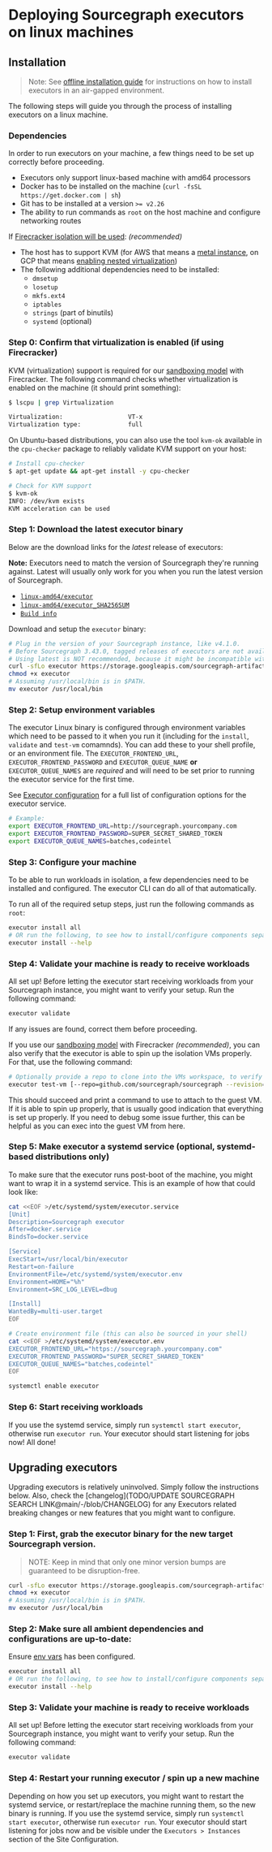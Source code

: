 # Deploying Sourcegraph executors on linux machines

## Installation

> Note: See [offline installation guide](/admin/executors/deploy_executors_binary_offline) for instructions on how to install executors in an air-gapped environment.

The following steps will guide you through the process of installing executors on a linux machine.

### Dependencies

In order to run executors on your machine, a few things need to be set up correctly before proceeding.

- Executors only support linux-based machine with amd64 processors
- Docker has to be installed on the machine (`curl -fsSL https://get.docker.com | sh`)
- Git has to be installed at a version `>= v2.26`
- The ability to run commands as `root` on the host machine and configure networking routes

If [Firecracker isolation will be used](/admin/executors/firecracker): _(recommended)_

- The host has to support KVM (for AWS that means a [metal instance](https://docs.aws.amazon.com/AWSEC2/latest/UserGuide/instance-types.html), on GCP that means [enabling nested virtualization](https://cloud.google.com/compute/docs/instances/nested-virtualization/enabling))
- The following additional dependencies need to be installed:
  - `dmsetup`
  - `losetup`
  - `mkfs.ext4`
  - `iptables`
  - `strings` (part of binutils)
  - `systemd` (optional)

### **Step 0:** Confirm that virtualization is enabled (if using Firecracker)

KVM (virtualization) support is required for our [sandboxing model](/admin/executors/#sandboxing-model) with Firecracker. The following command checks whether virtualization is enabled on the machine (it should print something):

```bash
$ lscpu | grep Virtualization

Virtualization:                  VT-x
Virtualization type:             full
```

On Ubuntu-based distributions, you can also use the tool `kvm-ok` available in the `cpu-checker` package to reliably validate KVM support on your host:

```bash
# Install cpu-checker
$ apt-get update && apt-get install -y cpu-checker

# Check for KVM support
$ kvm-ok
INFO: /dev/kvm exists
KVM acceleration can be used
```

### **Step 1:** Download the latest executor binary

Below are the download links for the *latest* release of executors:

**Note:** Executors need to match the version of Sourcegraph they're running against. Latest will usually only work for you when
you run the latest version of Sourcegraph.

* [`linux-amd64/executor`](https://storage.googleapis.com/sourcegraph-artifacts/executor/latest/linux-amd64/executor)
* [`linux-amd64/executor_SHA256SUM`](https://storage.googleapis.com/sourcegraph-artifacts/executor/latest/linux-amd64/executor_SHA256SUM)
* [`Build info`](https://storage.googleapis.com/sourcegraph-artifacts/executor/latest/info.txt)

Download and setup the `executor` binary:

```bash
# Plug in the version of your Sourcegraph instance, like v4.1.0.
# Before Sourcegraph 3.43.0, tagged releases of executors are not available and you should default to using "latest" instead.
# Using latest is NOT recommended, because it might be incompatible with your Sourcegraph version.
curl -sfLo executor https://storage.googleapis.com/sourcegraph-artifacts/executor/${SOURCEGRAPH_VERSION}/linux-amd64/executor
chmod +x executor
# Assuming /usr/local/bin is in $PATH.
mv executor /usr/local/bin
```

### **Step 2:** Setup environment variables

The executor Linux binary is configured through environment variables which need to be passed to it when you run it (including for the `install`, `validate` and `test-vm` comamnds). You can add these to your shell profile, or an environment file. The `EXECUTOR_FRONTEND_URL`, `EXECUTOR_FRONTEND_PASSWORD` and `EXECUTOR_QUEUE_NAME` **or** `EXECUTOR_QUEUE_NAMES` are _required_ and will need to be set prior to running the executor service for the first time.

See [Executor configuration](/admin/executors/executors_config) for a full list of configuration options for the executor service.

```bash
# Example:
export EXECUTOR_FRONTEND_URL=http://sourcegraph.yourcompany.com
export EXECUTOR_FRONTEND_PASSWORD=SUPER_SECRET_SHARED_TOKEN
export EXECUTOR_QUEUE_NAMES=batches,codeintel
```

### **Step 3:** Configure your machine

To be able to run workloads in isolation, a few dependencies need to be installed and configured. The executor CLI can do all of that automatically.

To run all of the required setup steps, just run the following commands as `root`:

```bash
executor install all
# OR run the following, to see how to install/configure components separately.
executor install --help
```

### **Step 4:** Validate your machine is ready to receive workloads

All set up! Before letting the executor start receiving workloads from your Sourcegraph instance, you might want to verify your setup. Run the following command:

```bash
executor validate
```

If any issues are found, correct them before proceeding.

If you use our [sandboxing model](/admin/executors/#sandboxing-model) with Firecracker _(recommended)_, you can also verify that the executor is able to spin up the isolation VMs properly. For that, use the following command:

```bash
# Optionally provide a repo to clone into the VMs workspace, to verify that cloning works properly as well.
executor test-vm [--repo=github.com/sourcegraph/sourcegraph --revision=main]
```

This should succeed and print a command to use to attach to the guest VM. If it is able to spin up properly, that is usually good indication that everything is set up properly. If you need to debug some issue further, this can be helpful as you can exec into the guest VM from here.

### **Step 5:** Make executor a systemd service (optional, systemd-based distributions only)

To make sure that the executor runs post-boot of the machine, you might want to wrap it in a systemd service. This is an example of how that could look like:

```bash
cat <<EOF >/etc/systemd/system/executor.service
[Unit]
Description=Sourcegraph executor
After=docker.service
BindsTo=docker.service

[Service]
ExecStart=/usr/local/bin/executor
Restart=on-failure
EnvironmentFile=/etc/systemd/system/executor.env
Environment=HOME="%h"
Environment=SRC_LOG_LEVEL=dbug

[Install]
WantedBy=multi-user.target
EOF

# Create environment file (this can also be sourced in your shell)
cat <<EOF >/etc/systemd/system/executor.env
EXECUTOR_FRONTEND_URL="https://sourcegraph.yourcompany.com"
EXECUTOR_FRONTEND_PASSWORD="SUPER_SECRET_SHARED_TOKEN"
EXECUTOR_QUEUE_NAMES="batches,codeintel"
EOF

systemctl enable executor
```

### **Step 6:** Start receiving workloads

If you use the systemd service, simply run `systemctl start executor`, otherwise run `executor run`. Your executor should start listening for jobs now! All done!

## Upgrading executors

Upgrading executors is relatively uninvolved. Simply follow the instructions below.
Also, check the [changelog](TODO/UPDATE SOURCEGRAPH SEARCH LINK@main/-/blob/CHANGELOG) for any Executors related breaking changes or new features that you might want to configure.

### **Step 1:** First, grab the executor binary for the new target Sourcegraph version.

> NOTE: Keep in mind that only one minor version bumps are guaranteed to be disruption-free.

```bash
curl -sfLo executor https://storage.googleapis.com/sourcegraph-artifacts/executor/${SOURCEGRAPH_VERSION}/linux-amd64/executor
chmod +x executor
# Assuming /usr/local/bin is in $PATH.
mv executor /usr/local/bin
```

### **Step 2:** Make sure all ambient dependencies and configurations are up-to-date:

Ensure [env vars](#step-2-setup-environment-variables) has been configured.

```bash
executor install all
# OR run the following, to see how to install/configure components separately.
executor install --help
```

### **Step 3:** Validate your machine is ready to receive workloads

All set up! Before letting the executor start receiving workloads from your Sourcegraph instance, you might want to verify your setup. Run the following command:

```bash
executor validate
```

### **Step 4:** Restart your running executor / spin up a new machine

Depending on how you set up executors, you might want to restart the systemd service, or restart/replace the machine running them, so the new binary is running.
If you use the systemd service, simply run `systemctl start executor`, otherwise run `executor run`. Your executor should start listening for jobs now and be visible under the `Executors > Instances` section of the Site Configuration.
